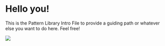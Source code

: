 
<Meta title="Library Example/Intro" />

<style>{`
  .box {
    margin: 2rem 0;
    padding: 2rem;
    background: rgba(233,233,233,0.7);
    border-radius: 3px;
  }
`}</style>

# Hello you!

<div class="box">
  This is the Pattern Library Intro File to provide a guiding path or whatever else you want to do here. Feel free!
</div>

![](https://media.giphy.com/media/yJFeycRK2DB4c/giphy.gif)
